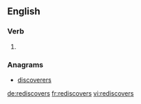 ==English==

===Verb===
{{head|en}}

# {{en-third-person singular of|rediscover}}

===Anagrams===
* [[discoverers#English|discoverers]]

[[de:rediscovers]]
[[fr:rediscovers]]
[[vi:rediscovers]]